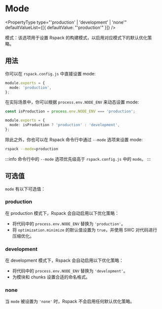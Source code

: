 
<WebpackLicense from="https://webpack.js.org/configuration/node/" />

# Mode

<PropertyType
  type="'production' | 'development' | 'none'"
  defaultValueList={[{ defaultValue: "'production'" }]}
/>

模式：该选项用于设置 Rspack 的构建模式，以启用对应模式下的默认优化策略。

## 用法

你可以在 `rspack.config.js` 中直接设置 mode:

```ts title="rspack.config.js"
module.exports = {
  mode: 'production',
};
```

在实际场景中，你可以根据 `process.env.NODE_ENV` 来动态设置 mode:

```ts title="rspack.config.js"
const isProduction = process.env.NODE_ENV === 'production';

module.exports = {
  mode: isProduction ? 'production' : 'development',
};
```

除此之外，你也可以在 Rspack 命令行中通过 `--mode` 选项来设置 mode:

```bash
rspack --mode=production
```

:::info
命令行中的 `--mode` 选项优先级高于 `rspack.config.js` 中的 `mode`。
:::

## 可选值

`mode` 有以下可选值：

### production

在 production 模式下，Rspack 会自动启用以下优化策略：

- 将代码中的 `process.env.NODE_ENV` 替换为 `'production'`。
- 将 `optimization.minimize` 的默认值设置为 `true`，并使用 SWC 对代码进行压缩优化。

### development

在 development 模式下，Rspack 会自动启用以下优化策略：

- 将代码中的 `process.env.NODE_ENV` 替换为 `'development'`。
- 为模块和 chunks 设置合适的命名格式。

### none

当 `mode` 被设置为 `'none'` 时，Rspack 不会启用任何默认优化策略。
